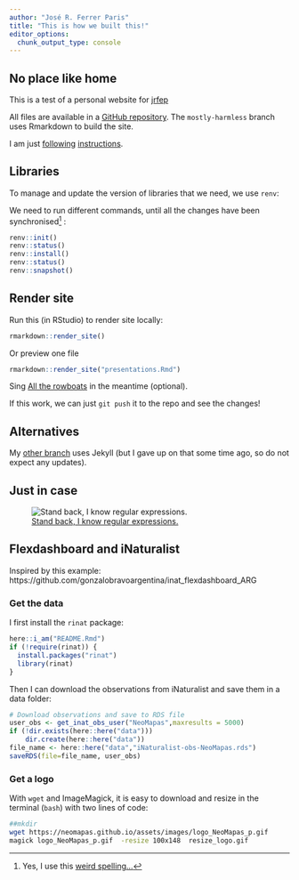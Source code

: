 ```yaml
---
author: "José R. Ferrer Paris"
title: "This is how we built this!"
editor_options: 
  chunk_output_type: console
---
```


## No place like home

This is a test of a personal website for [jrfep](https://jrfep.github.io/)

All files are available in a [GitHub repository](https://github.com/jrfep/jrfep.github.io). The `mostly-harmless` branch uses Rmarkdown to build the site.

I am just [following](https://bookdown.org/yihui/rmarkdown/rmarkdown-site.html) [instructions](https://garrettgman.github.io/rmarkdown/rmarkdown_websites.html).


## Libraries

To manage and update the version of libraries that we need, we use `renv`:

We need to run different commands, until all the changes have been synchronised[^1] :

```r
renv::init()
renv::status()
renv::install()
renv::status()
renv::snapshot()
```

## Render site

Run this (in RStudio) to render site locally:
```r
rmarkdown::render_site()
```

Or preview one file
```r
rmarkdown::render_site("presentations.Rmd")
```

Sing [All the rowboats](https://youtu.be/2CZ8ossU4pc) in the meantime (optional).

If this work, we can just `git push` it to the repo and see the changes!

## Alternatives

My [other branch](https://github.com/jrfep/jrfep.github.io/tree/jekyll) uses Jekyll (but I gave up on that some time ago, so do not expect any updates).

## Just in case

![ [Stand back, I know regular expressions.](https://xkcd.com/208/)](https://imgs.xkcd.com/comics/regular_expressions.png)


[^1]: Yes, I use this [weird spelling...](https://english.stackexchange.com/questions/230494/should-i-always-use-the-ised-ending-for-uk-english-and-the-ized-for-us)

## Flexdashboard and iNaturalist

Inspired by this example:
https://github.com/gonzalobravoargentina/inat_flexdashboard_ARG

### Get the data

I first install the `rinat` package:
```r
here::i_am("README.Rmd")
if (!require(rinat)) {
  install.packages("rinat")
  library(rinat)
}
```

Then I can download the observations from iNaturalist and save them in a data folder:

```r
# Download observations and save to RDS file
user_obs <- get_inat_obs_user("NeoMapas",maxresults = 5000)
if (!dir.exists(here::here("data")))
    dir.create(here::here("data"))
file_name <- here::here("data","iNaturalist-obs-NeoMapas.rds")
saveRDS(file=file_name, user_obs)

```

### Get a logo

With `wget` and ImageMagick, it is easy to download and resize in the terminal (`bash`) with two lines of code:

```sh
##mkdir 
wget https://neomapas.github.io/assets/images/logo_NeoMapas_p.gif
magick logo_NeoMapas_p.gif  -resize 100x148  resize_logo.gif
```


